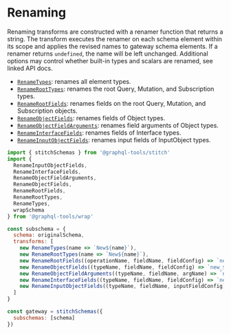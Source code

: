 # Renaming

Renaming transforms are constructed with a renamer function that returns a string. The transform
executes the renamer on each schema element within its scope and applies the revised names to
gateway schema elements. If a renamer returns `undefined`, the name will be left unchanged.
Additional options may control whether built-in types and scalars are renamed, see linked API docs.

- [`RenameTypes`](https://the-guild.dev/graphql/tools/docs/api/classes/wrap_src.renametypes):
  renames all element types.
- [`RenameRootTypes`](https://the-guild.dev/graphql/tools/docs/api/classes/wrap_src.renameroottypes):
  renames the root Query, Mutation, and Subscription types.
- [`RenameRootFields`](https://the-guild.dev/graphql/tools/docs/api/classes/wrap_src.renamerootfields):
  renames fields on the root Query, Mutation, and Subscription objects.
- [`RenameObjectFields`](https://the-guild.dev/graphql/tools/docs/api/classes/wrap_src.renameobjectfields):
  renames fields of Object types.
- [`RenameObjectFieldArguments`](https://the-guild.dev/graphql/tools/docs/api/classes/wrap_src.renameobjectfieldarguments):
  renames field arguments of Object types.
- [`RenameInterfaceFields`](https://the-guild.dev/graphql/tools/docs/api/classes/wrap_src.renameinterfacefields):
  renames fields of Interface types.
- [`RenameInputObjectFields`](https://the-guild.dev/graphql/tools/docs/api/classes/wrap_src.renameinputobjectfields):
  renames input fields of InputObject types.

```js
import { stitchSchemas } from '@graphql-tools/stitch'
import {
  RenameInputObjectFields,
  RenameInterfaceFields,
  RenameObjectFieldArguments,
  RenameObjectFields,
  RenameRootFields,
  RenameRootTypes,
  RenameTypes,
  wrapSchema
} from '@graphql-tools/wrap'

const subschema = {
  schema: originalSchema,
  transforms: [
    new RenameTypes(name => `New${name}`),
    new RenameRootTypes(name => `New${name}`),
    new RenameRootFields((operationName, fieldName, fieldConfig) => `new_${fieldName}`),
    new RenameObjectFields((typeName, fieldName, fieldConfig) => `new_${fieldName}`),
    new RenameObjectFieldArguments((typeName, fieldName, argName) => `new_${argName}`),
    new RenameInterfaceFields((typeName, fieldName, fieldConfig) => `new_${fieldName}`),
    new RenameInputObjectFields((typeName, fieldName, inputFieldConfig) => `new_${fieldName}`)
  ]
}

const gateway = stitchSchemas({
  subschemas: [schema]
})
```
